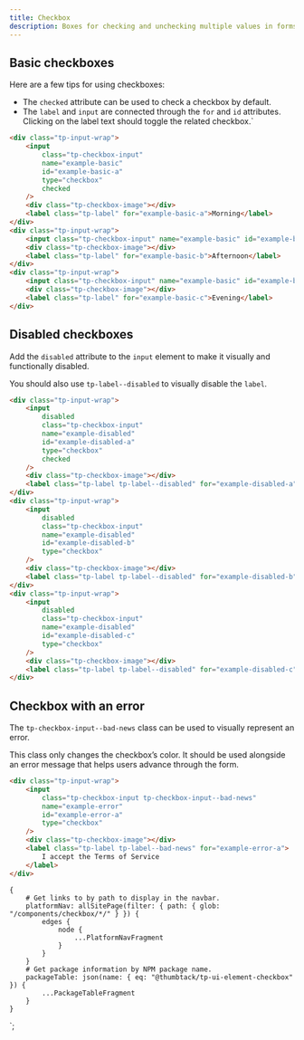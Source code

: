 ```yaml
---
title: Checkbox
description: Boxes for checking and unchecking multiple values in forms.
---
```



<ComponentHeader data={props.data} />

## Basic checkboxes

Here are a few tips for using checkboxes:

-   The `checked` attribute can be used to check a checkbox by default.
-   The `label` and `input` are connected through the `for` and `id` attributes. Clicking on the label text should toggle the related checkbox.`

```html
<div class="tp-input-wrap">
    <input
        class="tp-checkbox-input"
        name="example-basic"
        id="example-basic-a"
        type="checkbox"
        checked
    />
    <div class="tp-checkbox-image"></div>
    <label class="tp-label" for="example-basic-a">Morning</label>
</div>
<div class="tp-input-wrap">
    <input class="tp-checkbox-input" name="example-basic" id="example-basic-b" type="checkbox" />
    <div class="tp-checkbox-image"></div>
    <label class="tp-label" for="example-basic-b">Afternoon</label>
</div>
<div class="tp-input-wrap">
    <input class="tp-checkbox-input" name="example-basic" id="example-basic-c" type="checkbox" />
    <div class="tp-checkbox-image"></div>
    <label class="tp-label" for="example-basic-c">Evening</label>
</div>
```

## Disabled checkboxes

Add the `disabled` attribute to the `input` element to make it visually and functionally disabled.

You should also use `tp-label--disabled` to visually disable the `label`.

```html
<div class="tp-input-wrap">
    <input
        disabled
        class="tp-checkbox-input"
        name="example-disabled"
        id="example-disabled-a"
        type="checkbox"
        checked
    />
    <div class="tp-checkbox-image"></div>
    <label class="tp-label tp-label--disabled" for="example-disabled-a">Morning</label>
</div>
<div class="tp-input-wrap">
    <input
        disabled
        class="tp-checkbox-input"
        name="example-disabled"
        id="example-disabled-b"
        type="checkbox"
    />
    <div class="tp-checkbox-image"></div>
    <label class="tp-label tp-label--disabled" for="example-disabled-b">Afternoon</label>
</div>
<div class="tp-input-wrap">
    <input
        disabled
        class="tp-checkbox-input"
        name="example-disabled"
        id="example-disabled-c"
        type="checkbox"
    />
    <div class="tp-checkbox-image"></div>
    <label class="tp-label tp-label--disabled" for="example-disabled-c">Evening</label>
</div>
```

## Checkbox with an error

The `tp-checkbox-input--bad-news` class can be used to visually represent an error.

This class only changes the checkbox’s color. It should be used alongside an error message that helps users advance through the form.

```html
<div class="tp-input-wrap">
    <input
        class="tp-checkbox-input tp-checkbox-input--bad-news"
        name="example-error"
        id="example-error-a"
        type="checkbox"
    />
    <div class="tp-checkbox-image"></div>
    <label class="tp-label tp-label--bad-news" for="example-error-a">
        I accept the Terms of Service
    </label>
</div>
```

<ComponentFooter data={props.data} />

    {
        # Get links to by path to display in the navbar.
        platformNav: allSitePage(filter: { path: { glob: "/components/checkbox/*/" } }) {
            edges {
                node {
                    ...PlatformNavFragment
                }
            }
        }
        # Get package information by NPM package name.
        packageTable: json(name: { eq: "@thumbtack/tp-ui-element-checkbox" }) {
            ...PackageTableFragment
        }
    }
`;
